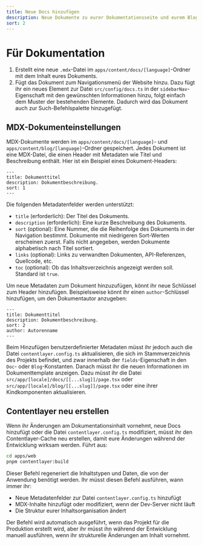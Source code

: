 ```yaml
---
title: Neue Docs hinzufügen
description: Neue Dokumente zu eurer Dokumentationsseite und eurem Blog hinzufügen.
sort: 2
---
```


# Für Dokumentation

1. Erstellt eine neue `.mdx`-Datei im `apps/content/docs/[language]`-Ordner mit dem Inhalt eures Dokuments.
2. Fügt das Dokument zum Navigationsmenü der Website hinzu.
    Dazu fügt ihr ein neues Element zur Datei `src/config/docs.ts` in der `sidebarNav`-Eigenschaft mit den gewünschten Informationen hinzu, folgt einfach dem Muster der bestehenden Elemente. Dadurch wird das Dokument auch zur Such-Befehlspalette hinzugefügt.

## MDX-Dokumenteinstellungen

MDX-Dokumente werden im `apps/content/docs/[language]`- und `apps/content/blog/[language]`-Ordner gespeichert. Jedes Dokument ist eine MDX-Datei, die einen Header mit Metadaten wie Titel und Beschreibung enthält. Hier ist ein Beispiel eines Dokument-Headers:

```mdx
---
title: Dokumenttitel
description: Dokumentbeschreibung.
sort: 1
---
```

Die folgenden Metadatenfelder werden unterstützt:

- `title` (erforderlich): Der Titel des Dokuments.
- `description` (erforderlich): Eine kurze Beschreibung des Dokuments.
- `sort` (optional): Eine Nummer, die die Reihenfolge des Dokuments in der Navigation bestimmt. Dokumente mit niedrigeren Sort-Werten erscheinen zuerst. Falls nicht angegeben, werden Dokumente alphabetisch nach Titel sortiert.
- `links` (optional): Links zu verwandten Dokumenten, API-Referenzen, Quellcode, etc.
- `toc` (optional): Ob das Inhaltsverzeichnis angezeigt werden soll. Standard ist `true`.

Um neue Metadaten zum Dokument hinzuzufügen, könnt ihr neue Schlüssel zum Header hinzufügen. Beispielsweise könnt ihr einen `author`-Schlüssel hinzufügen, um den Dokumentautor anzugeben:

```mdx
---
title: Dokumenttitel
description: Dokumentbeschreibung.
sort: 2
author: Autorenname
---
```

Beim Hinzufügen benutzerdefinierter Metadaten müsst ihr jedoch auch die Datei `contentlayer.config.ts` aktualisieren, die sich im Stammverzeichnis des Projekts befindet, und zwar innerhalb der `fields`-Eigenschaft in den `Doc`- oder `Blog`-Konstanten.
Danach müsst ihr die neuen Informationen im Dokumenttemplate anzeigen. Dazu müsst ihr die Datei `src/app/[locale]/docs/[[...slug]]/page.tsx` oder `src/app/[locale]/blog/[[...slug]]/page.tsx` oder eine ihrer Kindkomponenten aktualisieren.

## Contentlayer neu erstellen

Wenn ihr Änderungen am Dokumentationsinhalt vornehmt, neue Docs hinzufügt oder die Datei `contentlayer.config.ts` modifiziert, müsst ihr den Contentlayer-Cache neu erstellen, damit eure Änderungen während der Entwicklung wirksam werden. Führt aus:

```bash
cd apps/web
pnpm contentlayer:build
```

Dieser Befehl regeneriert die Inhaltstypen und Daten, die von der Anwendung benötigt werden. Ihr müsst diesen Befehl ausführen, wann immer ihr:

- Neue Metadatenfelder zur Datei `contentlayer.config.ts` hinzufügt
- MDX-Inhalte hinzufügt oder modifiziert, wenn der Dev-Server nicht läuft
- Die Struktur eurer Inhaltsorganisation ändert

Der Befehl wird automatisch ausgeführt, wenn das Projekt für die Produktion erstellt wird, aber ihr müsst ihn während der Entwicklung manuell ausführen, wenn ihr strukturelle Änderungen am Inhalt vornehmt. 
